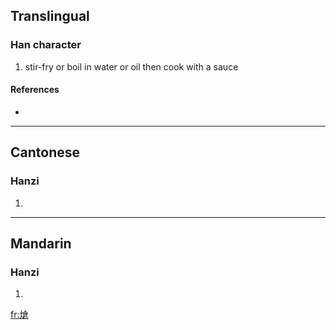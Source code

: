 {{also|炝}}
==Translingual==

===Han character===
{{Han char|rn=86|rad=火|as=10|sn=14|four=9886<sub>1</sub>|canj=火人戈口 (FOIR)}}

# stir-fry or boil in water or oil then cook with a sauce

====References====
* {{Han ref|kx=0680.101|hdz=32223.170|uh=7197|ud=29079|bh=E2C4|bd=58052}}

----

==Cantonese==

===Hanzi===
{{yue-hanzi|jyut=|y=cheung3|sim=炝}}

# {{defn|Cantonese}}

----

==Mandarin==

===Hanzi===
{{cmn-hanzi|sim=炝|pin=[[qiàng]] ([[qiang4]])|wg=ch'iang<sup>4</sup>}}

# {{defn|Mandarin}}

[[fr:熗]]